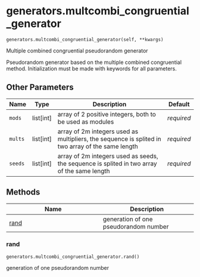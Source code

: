 # generators.multcombi_congruential_generator { #sim_2024.generators.multcombi_congruential_generator }

`generators.multcombi_congruential_generator(self, **kwargs)`

Multiple combined congruential pseudorandom generator

Pseudorandom generator based on the multiple combined congruential method.
Initialization must be made with keywords for all parameters.

## Other Parameters

| Name    | Type        | Description                                                                                       | Default    |
|---------|-------------|---------------------------------------------------------------------------------------------------|------------|
| `mods`  | list\[int\] | array of 2 positive integers, both to be used as modules                                          | _required_ |
| `mults` | list\[int\] | array of 2m integers used as multipliers, the sequence is splited in two array of the same length | _required_ |
| `seeds` | list\[int\] | array of 2m integers used as seeds, the sequence is splited in two array of the same length       | _required_ |

## Methods

| Name | Description |
| --- | --- |
| [rand](#sim_2024.generators.multcombi_congruential_generator.rand) | generation of one pseudorandom number |

### rand { #sim_2024.generators.multcombi_congruential_generator.rand }

`generators.multcombi_congruential_generator.rand()`

generation of one pseudorandom number